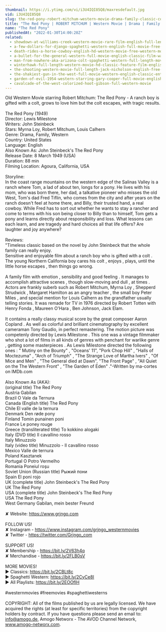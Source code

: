 ```yaml
---
thumbnail: https://i.ytimg.com/vi/i3U4IQI85Q8/maxresdefault.jpg
vid: i3U4IQI85Q8
slug: the-red-pony-robert-mitchum-western-movie-drama-family-classic-cowboy-film
title: "The Red Pony | ROBERT MITCHUM | Western Movie | Drama | Family | Classic Cowboy Film"
name: "The Red Pony"
publishedAt: "2022-01-30T14:00:28Z"
related:
  - showdown-at-williams-creek-western-movie-rare-film-english-full-length-free-youtube-movies
  - a-few-dollars-for-django-spaghetti-western-english-full-movie-free-full-youtube-movies
  - death-rides-a-horse-cowboy-english-hd-western-movie-free-western-movies
  - a-bullet-for-the-general-western-full-movie-english-classic-film-watchfree-cowboyfilm
  - man-from-nowhere-aka-arizona-colt-spaghetti-western-full-length-movie-english-hd-free-films
  - winterhawk-full-length-western-movie-hd-classic-feature-film-english-free-full-westerns
  - the-shooting-western-movie-full-length-jack-nicholson-english-free-full-westerns
  - the-shakiest-gun-in-the-west-full-movie-western-english-classic-entire-film-full-free-movies
  - garden-of-evil-1954-western-starring-gary-cooper-full-movie-english-full-free-western-movies
  - cavalcade-of-the-west-colorized-hoot-gibson-full-western-movie
---
```


Old Western Movie starring Robert Mitchum: The Red Pony - A ranch boy is gifted with a colt, grows to love him but the colt escapes, with tragic results.<br />
<br />
The Red Pony (1949)<br />
Director: Lewis Milestone<br />
Writers: John Steinbeck<br />
Stars: Myrna Loy, Robert Mitchum, Louis Calhern<br />
Genre: Drama, Family, Western<br />
Country: United States<br />
Language: English<br />
Also Known As:  John Steinbeck's The Red Pony<br />
Release Date: 8 March 1949 (USA)<br />
Duration: 88 min<br />
Filming Location: Agoura, California, USA<br />
<br />
Storyline:<br />
In the coast range mountains on the western edge of the Salinas Valley is a ranch where Tom, a lad of about ten, longs for a pony. He lives with his mom, who was born there, her dad, a talkative pioneer who misses the old West, Tom's dad Fred Tiflin, who comes from the city and after years on the ranch doesn't feel at home there, and Billy, their trusted hand, a real cowboy. While Fred has to sort out whether he wants to stay a rancher and come to terms with his son being closer to Billy than to himself, Tom gets a pony and learns directly about responsibility and loss. What lessons can each learn, and are tragedy and hard choices all that life offers? Are laughter and joy anywhere?<br />
<br />
Reviews:<br />
"Timeless classic based on the novel by John Steinbeck that the whole family can really enjoy.<br />
Sensitive and enjoyable film about a ranch boy who is gifted with a colt . The young Northern California boy cares his colt , enjoys , plays, until the little horse escapes , then things go wrong.<br />
<br />
A family film with emotion , sensibility and good feeling . It manages to accomplish attractive scenes , though slow-moving and dull , at times . Actors are frankly suberb such as Robert Mitchum, Myrna Loy , Shepperd Strudwick , Margaret Hamilton as an angry teacher , the small boy Peter Miles , and special mention for Louis Calhern as the grandfather usually telling stories. It was remade for TV in 1976 directed by Robert Totten with Henry Fonda , Maureen O'Hara , Ben Johnson, Jack Elam.<br />
<br />
It contains a really classy musical score by the great composer Aaron Copland . As well as colorful and brilliant cinematography by excellent cameraman Tony Gaudio, in perfect remastering. The motion picture was competenly directed by Lewis Milestone . This one was a vintage filmmaker who shot a lot of films in all kinds of genres with penchant for warlike genre , getting some masterpieces . As Lewis Milestone directed the following ones : " Mutiny on the Bounty" , "Oceans' 11", "Pork Chop Hill" , "Halls of Moctezuma" , "Arch of Triumph" , "The Strange Love of Martha Ivers" , "Of Mice and Men" , "The General died at Dawn", "The Front Page" , "All Quiet on the The Western Front" , "The Garden of Eden" ."-Written by ma-cortes on IMDb.com<br />
<br />
Also Known As (AKA):<br />
(original title) The Red Pony<br />
Austria Gabilan<br />
Brazil O Vale da Ternura<br />
Canada (English title) The Red Pony<br />
Chile El valle de la ternura<br />
Denmark Den røde pony<br />
Finland Tomin punainen poni<br />
France Le poney rouge<br />
Greece (transliterated title) To kokkino alogaki<br />
Italy (DVD title) Il cavallino rosso<br />
Italy Minuzzolo<br />
Italy (video title) Minuzzolo - Il cavallino rosso<br />
Mexico Valle de ternura<br />
Poland Kasztanek<br />
Portugal O Potro Vermelho<br />
Romania Poneiul roşu<br />
Soviet Union (Russian title) Рыжий пони<br />
Spain El poni rojo<br />
UK (complete title) John Steinbeck's The Red Pony<br />
UK The Red Pony<br />
USA (complete title) John Steinbeck's The Red Pony<br />
USA The Red Pony<br />
West Germany Gabilan, mein bester Freund<br />
<br />
✘ Website: https://www.grjngo.com<br />
<br />
FOLLOW US!<br />
✘ Instagram - https://www.instagram.com/grjngo_westernmovies<br />
✘ Twitter - https://twitter.com/Grjngo_com<br />
<br />
SUPPORT US!<br />
✘ Membership - https://bit.ly/2V63h4q<br />
✘ Merchandise - https://bit.ly/2FLB0sV<br />
<br />
MORE MOVIES! <br />
► Classics: https://bit.ly/2CBLt8c <br />
► Spaghetti Western: https://bit.ly/2CyCe8I <br />
► All Playlists: https://bit.ly/2EOOfIH <br />
<br />
#westernmovies #freemovies #spaghettiwesterns<br />
<br />
COPYRIGHT: All of the films published by us are legally licensed. We have acquired the rights (at least for specific territories) from the copyright holders by contract. If you have questions please send an email to: info@amogo.de, Amogo Networx - The AVOD Channel Network, www.amogo-networx.com.